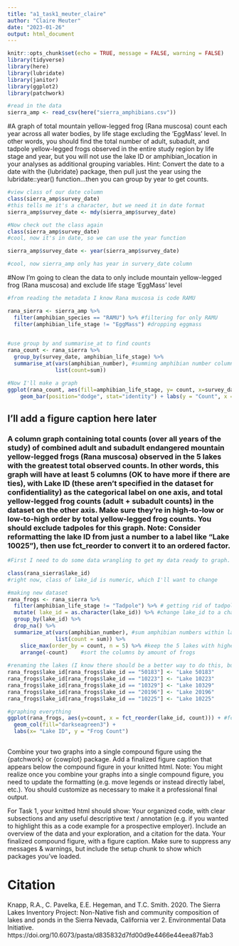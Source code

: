```yaml
---
title: "a1_task1_meuter_claire"
author: "Claire Meuter"
date: "2023-01-26"
output: html_document
---
```


```r
knitr::opts_chunk$set(echo = TRUE, message = FALSE, warning = FALSE)
library(tidyverse)
library(here)
library(lubridate)
library(janitor)
library(ggplot2)
library(patchwork)
```

```r
#read in the data
sierra_amp <- read_csv(here("sierra_amphibians.csv"))
```
#A graph of total mountain yellow-legged frog (Rana muscosa) count each year across all water bodies, by life stage excluding the ‘EggMass’ level. In other words, you should find the total number of adult, subadult, and tadpole yellow-legged frogs observed in the entire study region by life stage and year, but you will not use the lake ID or amphibian_location in your analyses as additional grouping variables. Hint: Convert the date to a date with the {lubridate} package, then pull just the year using the lubridate::year() function...then you can group by year to get counts. 
```r
#view class of our date column
class(sierra_amp$survey_date)
#this tells me it's a character, but we need it in date format
sierra_amp$survey_date <- mdy(sierra_amp$survey_date)

#Now check out the class again
class(sierra_amp$survey_date)
#cool, now it's in date, so we can use the year function

sierra_amp$survey_date <- year(sierra_amp$survey_date)

#cool, now sierra_amp only has year in survery_date column
```

#Now I'm going to clean the data to only include mountain yellow-legged frog (Rana muscosa) and exclude life stage  ‘EggMass’ level
```r
#from reading the metadata I know Rana muscosa is code RAMU

rana_sierra <- sierra_amp %>%
  filter(amphibian_species == "RAMU") %>% #filtering for only RAMU
  filter(amphibian_life_stage != "EggMass") #dropping eggmass 
 

#use group by and summarise_at to find counts 
rana_count <- rana_sierra %>% 
  group_by(survey_date, amphibian_life_stage) %>% 
  summarise_at(vars(amphibian_number), #summing amphibian number column using survey_date and lifestage
               list(count=sum))

#Now I'll make a graph 
ggplot(rana_count, aes(fill=amphibian_life_stage, y= count, x=survey_date)) + scale_x_continuous(breaks = seq(from = 1995, to = 2002, by = 1)) + #making x axis annual with every year showing up 
    geom_bar(position="dodge", stat="identity") + labs(y = "Count", x = "Survey Year", title = "Count of Mountain yellow-legged frog (Rana muscosa) by Life Stage", fill = "Life Stage") + theme_minimal()
```
## I'll add a figure caption here later 


### A column graph containing total counts (over all years of the study) of combined adult and subadult endangered mountain yellow-legged frogs (Rana muscosa) observed in the 5 lakes with the greatest total observed counts. In other words, this graph will have at least 5 columns (OK to have more if there are ties), with Lake ID (these aren’t specified in the dataset for confidentiality) as the categorical label on one axis, and total yellow-legged frog counts (adult + subadult counts) in the dataset on the other axis. Make sure they’re in high-to-low or low-to-high order by total yellow-legged frog counts. You should exclude tadpoles for this graph. Note: Consider reformatting the lake ID from just a number to a label like “Lake 10025”), then use fct_reorder to convert it to an ordered factor.
```r
#First I need to do some data wrangling to get my data ready to graph. I can use the rana_sierra dataset. Then I need to exclude tadpoles from the data, make sure survey date is being read as categorical, and reformate if not. Next, I need to sum the amphibian_number by lake_id, and keep the 5 lakes that had to most frog counts. 

class(rana_sierra$lake_id)
#right now, class of lake_id is numeric, which I'll want to change

#making new dataset 
rana_frogs <- rana_sierra %>% 
  filter(amphibian_life_stage != "Tadpole") %>% # getting rid of tadpole so only subadult and adult are left 
  mutate( lake_id = as.character(lake_id)) %>% #change lake_id to a character class
  group_by(lake_id) %>%
  drop_na() %>% 
  summarize_at(vars(amphibian_number), #sum amphibian numbers within lake_id groups
               list(count = sum)) %>% 
    slice_max(order_by = count, n = 5) %>% #keep the 5 lakes with highest frog count 
    arrange(-count)    #sort the columns by amount of frogs
    
#renaming the lakes (I know there should be a better way to do this, but couldn't figure out...)
rana_frogs$lake_id[rana_frogs$lake_id == "50183"] <- "Lake 50183" 
rana_frogs$lake_id[rana_frogs$lake_id == "10223"] <- "Lake 10223"  
rana_frogs$lake_id[rana_frogs$lake_id == "10329"] <- "Lake 10329"  
rana_frogs$lake_id[rana_frogs$lake_id == "20196"] <- "Lake 20196"  
rana_frogs$lake_id[rana_frogs$lake_id == "10225"] <- "Lake 10225"

#graphing everything
ggplot(rana_frogs, aes(y=count, x = fct_reorder(lake_id, count))) + #fct_reorder allows me to sort the lake_id from least to greatest
  geom_col(fill="darkseagreen3") +
  labs(x= "Lake ID", y = "Frog Count")
  
```
Combine your two graphs into a single compound figure using the {patchwork} or {cowplot} package. Add a finalized figure caption that appears below the compound figure in your knitted html. Note: You might realize once you combine your graphs into a single compound figure, you need to update the formatting (e.g. move legends or instead directly label, etc.). You should customize as necessary to make it a professional final output.

For Task 1, your knitted html should show: 
Your organized code, with clear subsections and any useful descriptive text / annotation (e.g. if you wanted to highlight this as a code example for a prospective employer). Include an overview of the data and your exploration, and a citation for the data.
Your finalized compound figure, with a figure caption.
Make sure to suppress any messages & warnings, but include the setup chunk to show which packages you’ve loaded.



# Citation

 Knapp, R.A., C. Pavelka, E.E. Hegeman, and T.C. Smith. 2020. The Sierra Lakes Inventory Project: Non-Native fish and community composition of lakes and ponds in the Sierra Nevada, California ver 2. Environmental Data Initiative. https://doi.org/10.6073/pasta/d835832d7fd00d9e4466e44eea87fab3
